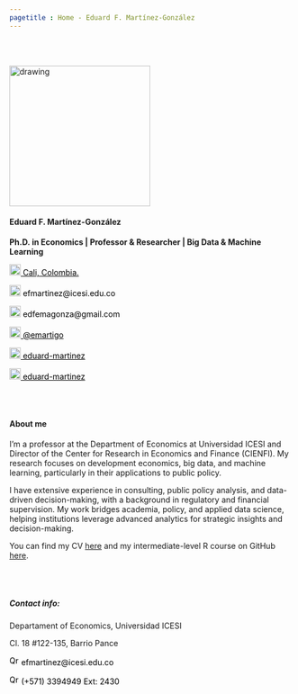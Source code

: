 ```yaml
---
pagetitle : Home - Eduard F. Martínez-González
---
```


<br>  </br> <!--- Agrega lineas en blanco --->

<!------------- Panel de la izquierda ------------->
<div class="col-sm-4">

<!-- Foto completa -->
<img src="./images/profile2.png" class="center" alt="drawing" width="250" height="250"/>

#### Eduard F. Martínez-González

**Ph.D. in Economics | Professor & Researcher | Big Data & Machine Learning**

<!-- Location -->
<a href="https://www.google.com/maps/place/Universidad+ICESI/@3.3357824,-76.5362176,4583m/data=!3m1!1e3!4m9!1m2!2m1!1sicesi+maps!3m5!1s0x8e30a1eb8d09a3c1:0x766b9b441dfa8bbe!8m2!3d3.3418949!4d-76.530602!16zL20vMDg1bjlr?entry=ttu&g_ep=EgoyMDI1MDMxMi4wIKXMDSoASAFQAw%3D%3D" style="color:black;"> <img alt="Qries" src="./images/location.png" width="20" height="20">  Cali, Colombia.</a>

<!-- Correo -->
<p style="color:black"><img alt="Qries" src="./images/correo.png" width="20" height="20"> efmartinez@icesi.edu.co </img></p>

<!-- Correo -->
<p style="color:black"><img alt="Qries" src="./images/correo.png" width="20" height="20"> edfemagonza@gmail.com </img></p>

<!-- Twitter -->
 <a href="https://twitter.com/emartigo" style="color:black;"> <img alt="Qries" src="./images/twitter.jpg" width="20" height="20">  @emartigo</a> 

<!-- gitlab -->
<a href="https://gitlab.com/eduard-martinez" style="color:black;"> <img alt="Qries" src="./images/gitlab.png" width="20" height="20">  eduard-martinez</a>

<!-- GitHub -->
<a href="https://github.com/eduard-martinez" style="color:black;"> <img alt="Qries" src="./images/github.png" width="20" height="20">  eduard-martinez</a>

</div>
<!------------- Fin panel de la izquierda ------------->

<!------------- Panel de la derecha ------------->
<div class="col-sm-8">

<br>  </br> <!--- Agrega lineas en blanco --->

#### About me

I’m a professor at the Department of Economics at Universidad ICESI and Director of the Center for Research in Economics and Finance (CIENFI). My research focuses on development economics, big data, and machine learning, particularly in their applications to public policy.

I have extensive experience in consulting, public policy analysis, and data-driven decision-making, with a background in regulatory and financial supervision. My work bridges academia, policy, and applied data science, helping institutions leverage advanced analytics for strategic insights and decision-making.

You can find my CV [here](https://eduard-martinez.github.io/cv/CV-Eduard_F_Martinez_G.pdf) and my intermediate-level R course on GitHub [here](https://github.com/taller-R-202301).

<br>  </br> <!--- Agrega lineas en blanco --->

##### Contact info:

<p style="color:black">Departament of Economics, Universidad ICESI

Cl. 18 #122-135, Barrio Pance</p>

<!-- Correo -->
<p style="color:black"><img alt="Qries" src="./images/correo.png" width="17" height="17"> efmartinez@icesi.edu.co </img></p>

<!-- Tel -->
<p style="color:black"> <img alt="Qries" src="./images/tel.png" width="17" height="17"> (+571) 3394949 Ext: 2430 </img></p>

</div> <!--- FIn del panel de la derecha --->




